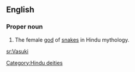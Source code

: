 ==English==

===Proper noun===
{{en-proper noun}}

# The female [[god]] of [[snake]]s in Hindu mythology.

[[Category:Hindu deities]]

[[sr:Vasuki]]
